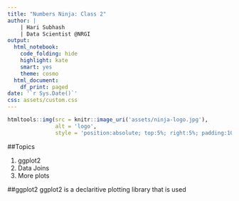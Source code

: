 ```yaml
---
title: "Numbers Ninja: Class 2"
author: |
    | Hari Subhash
    | Data Scientist @NRGI
output:
  html_notebook:
    code_folding: hide
    highlight: kate
    smart: yes
    theme: cosmo
  html_document:
    df_print: paged
date: '`r Sys.Date()`'
css: assets/custom.css
---
```

```r
htmltools::img(src = knitr::image_uri('assets/ninja-logo.jpg'), 
               alt = 'logo', 
               style = 'position:absolute; top:5%; right:5%; padding:10px; width:12%')
```

##Topics

1. ggplot2
2. Data Joins
3. More plots


##ggplot2
ggplot2 is a declaritive plotting library that is used
